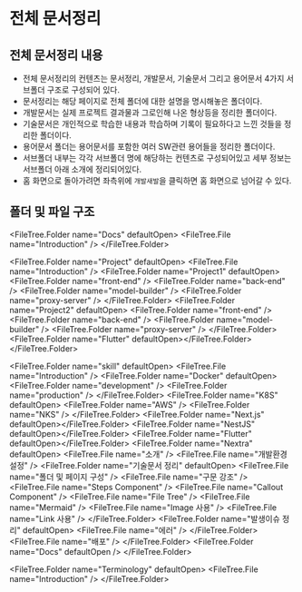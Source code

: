 
# 전체 문서정리

## 전체 문서정리 내용

- 전체 문서정리의 컨텐츠는 문서정리, 개발문서, 기술문서 그리고 용어문서 4가지 서브폴더 구조로 구성되어 있다.
- 문서정리는 해당 페이지로 전체 폴더에 대한 설명을 명시해놓은 폴더이다.
- 개발문서는 실제 프로젝트 결과물과 그로인해 나온 형상등을 정리한 폴더이다.
- 기술문서은 개인적으로 학습한 내용과 학습하며 기록이 필요하다고 느낀 것들을 정리한 폴더이다.
- 용어문서 폴더는 용어문서를 포함한 여러 SW관련 용어들을 정리한 폴더이다.
- 서브폴더 내부는 각각 서브폴더 명에 해당하는 컨텐츠로 구성되어있고 세부 정보는 서브폴더 아래 소개에 정리되어있다.
- 홈 화면으로 돌아가려면 좌측위에 `개발새발`을 클릭하면 홈 화면으로 넘어갈 수 있다.

## 폴더 및 파일 구조

<FileTree.Folder name="Docs" defaultOpen>
  <FileTree.File name="Introduction" />
</FileTree.Folder>

<FileTree.Folder name="Project" defaultOpen>
  <FileTree.File name="Introduction" />
  <FileTree.Folder name="Project1" defaultOpen>
    <FileTree.Folder name="front-end" />
    <FileTree.Folder name="back-end" />
    <FileTree.Folder name="model-builder" />
    <FileTree.Folder name="proxy-server" />
  </FileTree.Folder>
  <FileTree.Folder name="Project2" defaultOpen>
    <FileTree.Folder name="front-end" />
    <FileTree.Folder name="back-end" />
    <FileTree.Folder name="model-builder" />
    <FileTree.Folder name="proxy-server" />
  </FileTree.Folder>
  <FileTree.Folder name="Flutter" defaultOpen></FileTree.Folder>
</FileTree.Folder>

<FileTree.Folder name="skill" defaultOpen>
  <FileTree.File name="Introduction" />
  <FileTree.Folder name="Docker" defaultOpen>
    <FileTree.Folder name="development" />
    <FileTree.Folder name="production" />
  </FileTree.Folder>
  <FileTree.Folder name="K8S" defaultOpen>
    <FileTree.Folder name="AWS" />
    <FileTree.Folder name="NKS" />
  </FileTree.Folder>
  <FileTree.Folder name="Next.js" defaultOpen></FileTree.Folder>
  <FileTree.Folder name="NestJS" defaultOpen></FileTree.Folder>
  <FileTree.Folder name="Flutter" defaultOpen></FileTree.Folder>
  <FileTree.Folder name="Nextra" defaultOpen>
    <FileTree.File name="소개" />
    <FileTree.File name="개발환경 설정" />
    <FileTree.Folder name="기술문서 정리" defaultOpen>
      <FileTree.File name="폴더 및 페이지 구성" />
      <FileTree.File name="구문 강조" />
      <FileTree.File name="Steps Component" />
      <FileTree.File name="Callout Component" />
      <FileTree.File name="File Tree" />
      <FileTree.File name="Mermaid" />
      <FileTree.File name="Image 사용" />
      <FileTree.File name="Link 사용" />
    </FileTree.Folder>
    <FileTree.Folder name="발생이슈 정리" defaultOpen>
      <FileTree.File name="에러" />
    </FileTree.Folder>
    <FileTree.File name="배포" />
  </FileTree.Folder>
  <FileTree.Folder name="Docs" defaultOpen />
</FileTree.Folder>

<FileTree.Folder name="Terminology" defaultOpen>
  <FileTree.File name="Introduction" />
</FileTree.Folder>
